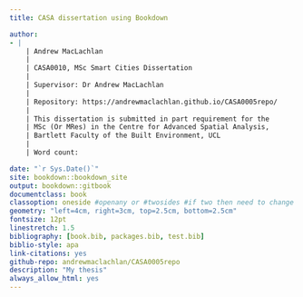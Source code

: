 ```yaml
--- 
title: CASA dissertation using Bookdown

author: 
- |
    | Andrew MacLachlan
    |    
    | CASA0010, MSc Smart Cities Dissertation 
    |  
    | Supervisor: Dr Andrew MacLachlan
    |
    | Repository: https://andrewmaclachlan.github.io/CASA0005repo/
    |  
    | This dissertation is submitted in part requirement for the 
    | MSc (Or MRes) in the Centre for Advanced Spatial Analysis, 
    | Bartlett Faculty of the Built Environment, UCL
    |
    | Word count:  

date: "`r Sys.Date()`"
site: bookdown::bookdown_site
output: bookdown::gitbook
documentclass: book
classoption: oneside #openany or #twosides #if two then need to change headers and check margins.
geometry: "left=4cm, right=3cm, top=2.5cm, bottom=2.5cm"
fontsize: 12pt
linestretch: 1.5
bibliography: [book.bib, packages.bib, test.bib]
biblio-style: apa
link-citations: yes
github-repo: andrewmaclachlan/CASA0005repo
description: "My thesis"
always_allow_html: yes
---
```



